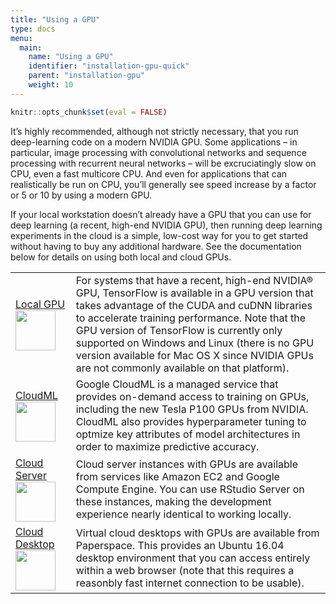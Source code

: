 ```yaml
---
title: "Using a GPU"
type: docs
menu:
  main:
    name: "Using a GPU"
    identifier: "installation-gpu-quick"
    parent: "installation-gpu"
    weight: 10
---
```


```r
knitr::opts_chunk$set(eval = FALSE)
```

It's highly recommended, although not strictly necessary, that you run deep-learning code on a modern NVIDIA GPU. Some applications -- in particular, image processing with convolutional 
networks and sequence processing with recurrent neural networks -- will be excruciatingly slow on CPU, even a fast multicore CPU. And even for applications that can realistically be run on CPU, you'll generally see speed increase by a factor or 5 or 10 by using a modern GPU. 

If your local workstation doesn't already have a GPU that you can use for deep learning (a recent, high-end NVIDIA GPU), then running deep learning experiments in the cloud is a simple, low-cost way for you to get started without having to buy any additional hardware. See the documentation below for details on using both local and cloud GPUs.

|  |  |
|---------------|---------------------------------------------------------------|
| <a href="local_gpu.html">Local GPU<br/><img class="nav-image" src="images/local-gpu-illustration.png" width=64/></a> | For systems that have a recent, high-end NVIDIA® GPU, TensorFlow is available in a GPU version that takes advantage of the CUDA and cuDNN libraries to accelerate training performance. Note that the GPU version of TensorFlow is currently only supported on Windows and Linux (there is no GPU version available for Mac OS X since NVIDIA GPUs are not commonly available on that platform).  |
| <a href="cloudml/articles/getting_started.html">CloudML<br/><img class="nav-image" src="images/cloud-ml-illustration.png" width=64/></a> | Google CloudML is a managed service that provides on-demand access to training on GPUs, including the new Tesla P100 GPUs from NVIDIA. CloudML also provides hyperparameter tuning to optmize key attributes of model architectures in order to maximize predictive accuracy. |
| <a href="cloud_server_gpu.html">Cloud Server<br/><img class="nav-image" src="images/cloud-server-illustration.png" width=64/></a>| Cloud server instances with GPUs are available from services like Amazon EC2 and Google Compute Engine. You can use RStudio Server on these instances, making the development experience nearly identical to working locally. |
| <a href="cloud_desktop_gpu.html">Cloud Desktop<br/><img class="nav-image" src="images/cloud-desktop-illustration.png" width=64/></a> | Virtual cloud desktops with GPUs are available from Paperspace. This provides an Ubuntu 16.04 desktop environment that you can access entirely within a web browser (note that this requires a reasonbly fast internet connection to be usable).|